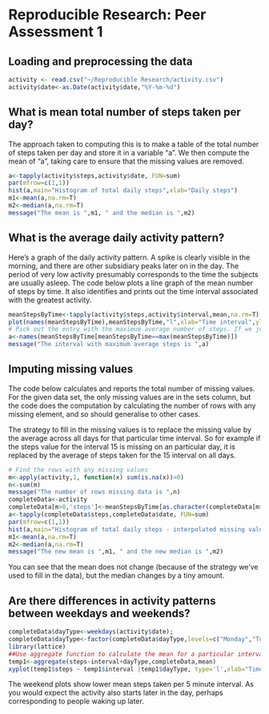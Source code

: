 # Reproducible Research: Peer Assessment 1


## Loading and preprocessing the data
```r
activity <- read.csv("~/Reproducible Research/activity.csv")
activity$date<-as.Date(activity$date,"%Y-%m-%d")
```


## What is mean total number of steps taken per day?
The approach taken to computing this is to make a table of the total number of steps taken per day and store it in a variable "a". We then compute the mean of "a", taking care to ensure that the missing values are removed.

```r
a<-tapply(activity$steps,activity$date, FUN=sum)
par(mfrow=c(1,1))
hist(a,main="Histogram of total daily steps",xlab="Daily steps")
m1<-mean(a,na.rm=T)
m2<-median(a,na.rm=T)
message("The mean is ",m1, " and the median is ",m2)
```


## What is the average daily activity pattern?
Here's a graph of the daily activity pattern. A spike is clearly visible in the morning, and there are other subsidiary peaks later on in the day. The period of very low activity presumably corresponds to the time the subjects are usually asleep.
The code below plots a line graph of the mean number of steps by time. It also identifies and prints out the time interval associated with the greatest activity.
```r
meanStepsByTime<-tapply(activity$steps,activity$interval,mean,na.rm=T)
plot(names(meanStepsByTime),meanStepsByTime,"l",xlab="Time interval",ylab="Average steps per 5 minute interval")
# Pick out the entry with the maximum average number of steps. If we just need the interval, we need the # name
a<-names(meanStepsByTime[meanStepsByTime==max(meanStepsByTime)])
message("The interval with maximum average steps is ",a)

```



## Imputing missing values
The code below calculates and reports the total number of missing values. For the given data set, the only missing values are in the sets column, but the code does the computation by calculating the number of rows with any missing element, and so should generalise to other cases. 

The strategy to fill in the missing values is to replace the missing value by the average across all days for that particular time interval. So for example if the steps value for the interval 15 is missing on an particular day, it is replaced by the average of steps taken for the 15 interval on all days.

```r
# Find the rows with any missing values
m<-apply(activity,1, function(x) sum(is.na(x))>0)
n<-sum(m)
message("The number of rows missing data is ",n)
completeData<-activity
completeData[m>0,'steps']<-meanStepsByTime[as.character(completeData[m>0,'interval'])]
a<-tapply(completeData$steps,completeData$date, FUN=sum)
par(mfrow=c(1,1))
hist(a,main="Histogram of total daily steps - interpolated missing values",xlab="Daily steps")
m1<-mean(a,na.rm=T)
m2<-median(a,na.rm=T)
message("The new mean is ",m1, " and the new median is ",m2)

```
You can see that the mean does not change (because of the strategy we've used to fill in the data), but the median changes by a tiny amount.


## Are there differences in activity patterns between weekdays and weekends?
```r
completeData$dayType<-weekdays(activity$date);
completeData$dayType<-factor(completeData$dayType,levels=c("Monday","Tuesday","Wednesday","Thursday","Friday","Saturday","Sunday"),labels=c("weekday","weekday","weekday","weekday","weekday","weekend","weekend"))
library(lattice)
##Use aggregate function to calculate the mean for a particular interval broken down by dayType 
temp1<-aggregate(steps~interval+dayType,completeData,mean)
xyplot(temp1$steps ~ temp1$interval |temp1$dayType, type='l',xlab="Time Interval",ylab="Average number of steps", main="Average steps per interval by type of day")
```
The weekend plots show lower mean steps taken per 5 minute interval. As you would expect the activity also starts later in the day, perhaps corresponding to people waking up later.
